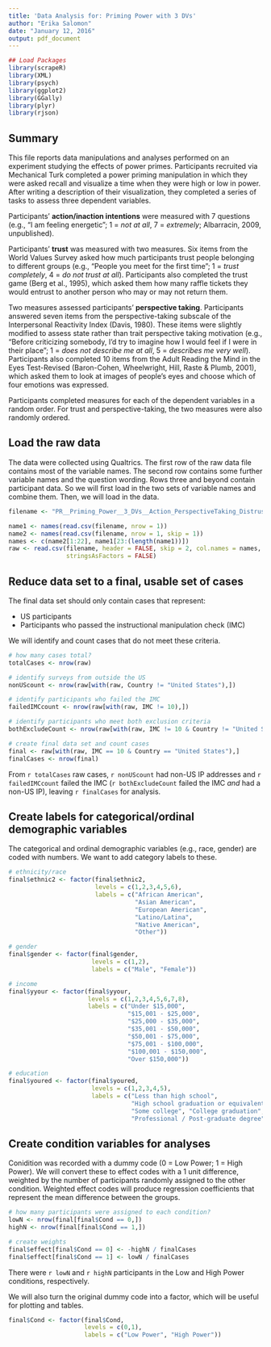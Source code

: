 ```yaml
---
title: 'Data Analysis for: Priming Power with 3 DVs'
author: "Erika Salomon"
date: "January 12, 2016"
output: pdf_document
---
```


```r
## Load Packages
library(scrapeR)
library(XML)
library(psych)
library(ggplot2)
library(GGally)
library(plyr)
library(rjson)
```

## Summary

This file reports data manipulations and analyses performed on an experiment studying the effects of power primes. Participants recruited via Mechanical Turk completed a power priming manipulation in which they were asked recall and visualize a time when they were high or low in power. After writing a description of their visualization, they completed a series of tasks to assess three dependent variables.

Participants'  **action/inaction intentions** were measured with 7 questions (e.g., "I am feeling energetic"; 1 = *not at all*, 7 = *extremely*; Albarracin, 2009, unpublished). 

Participants' **trust** was measured with two measures. Six items from the World Values Survey asked how much participants trust people belonging to different groups (e.g., "People you meet for the first time"; 1 = *trust completely*, 4 = *do not trust at all*). Participants also completed the trust game (Berg et al., 1995), which asked them how many raffle tickets they would entrust to another person who may or may not return them.

Two measures assessed participants' **perspective taking**. Participants answered seven items from the perspective-taking subscale of the Interpersonal Reactivity Index (Davis, 1980). These items were slightly modified to assess state rather than trait perspective taking motivation (e.g., "Before criticizing somebody, I'd try to imagine how I would feel if I were in their place"; 1 = *does not describe me at all*, 5 = *describes me very well*). Participants also completed 10 items from the Adult Reading the Mind in the Eyes Test-Revised (Baron-Cohen, Wheelwright, Hill, Raste & Plumb, 2001), which asked them to look at images of people's eyes and choose which of four emotions was expressed.

Participants completed measures for each of the dependent variables in a random order. For trust and perspective-taking, the two measures were also randomly ordered.

## Load the raw data

The data were collected using Qualtrics. The first row of the raw data file contains most of the variable names. The second row contains some further variable names and the question wording. Rows three and beyond contain participant data. So we will first load in the two sets of variable names and combine them. Then, we will load in the data.

```r
filename <- "PR__Priming_Power__3_DVs__Action_PerspectiveTaking_Distrust.csv"

name1 <- names(read.csv(filename, nrow = 1))
name2 <- names(read.csv(filename, nrow = 1, skip = 1))
names <- c(name2[1:22], name1[23:(length(name1))])
raw <- read.csv(filename, header = FALSE, skip = 2, col.names = names,
                stringsAsFactors = FALSE)
```

## Reduce data set to a final, usable set of cases

The final data set should only contain cases that represent:

+ US participants
+ Participants who passed the instructional manipulation check (IMC)

We will identify and count cases that do not meet these criteria. 

```r
# how many cases total?
totalCases <- nrow(raw)

# identify surveys from outside the US
nonUScount <- nrow(raw[with(raw, Country != "United States"),])

# identify participants who failed the IMC
failedIMCcount <- nrow(raw[with(raw, IMC != 10),])

# identify participants who meet both exclusion criteria
bothExcludeCount <- nrow(raw[with(raw, IMC != 10 & Country != "United States"),])

# create final data set and count cases
final <- raw[with(raw, IMC == 10 & Country == "United States"),]
finalCases <- nrow(final)
```

From `r totalCases` raw cases, `r nonUScount` had non-US IP addresses and `r failedIMCcount` failed the IMC (`r bothExcludeCount` failed the IMC *and* had a non-US IP), leaving `r finalCases` for analysis.

## Create labels for categorical/ordinal demographic variables

The categorical and ordinal demographic variables (e.g., race, gender) are coded with numbers. We want to add category labels to these. 

```r
# ethnicity/race
final$ethnic2 <- factor(final$ethnic2,
                        levels = c(1,2,3,4,5,6),
                        labels = c("African American",
                                   "Asian American",
                                   "European American",
                                   "Latino/Latina",
                                   "Native American",
                                   "Other"))

# gender
final$gender <- factor(final$gender,
                       levels = c(1,2),
                       labels = c("Male", "Female"))

# income 
final$yyour <- factor(final$yyour,
                      levels = c(1,2,3,4,5,6,7,8),
                      labels = c("Under $15,000",
                                 "$15,001 - $25,000",
                                 "$25,000 - $35,000",
                                 "$35,001 - $50,000",
                                 "$50,001 - $75,000",
                                 "$75,001 - $100,000",
                                 "$100,001 - $150,000",
                                 "Over $150,000"))

# education 
final$youred <- factor(final$youred,
                       levels = c(1,2,3,4,5),
                       labels = c("Less than high school",
                                  "High school graduation or equivalent",
                                  "Some college", "College graduation",
                                  "Professional / Post-graduate degree"))
```

## Create condition variables for analyses

Conidition was recorded with a dummy code (0 = Low Power; 1 = High Power). We will convert these to effect codes with a 1 unit difference, weighted by the number of participants randomly assigned to the other condition. Weighted effect codes will produce regression coefficients that represent the mean difference between the groups. 

```r
# how many participants were assigned to each condition?
lowN <- nrow(final[final$Cond == 0,])
highN <- nrow(final[final$Cond == 1,])

# create weights
final$effect[final$Cond == 0] <- -highN / finalCases
final$effect[final$Cond == 1] <- lowN / finalCases
```

There were `r lowN` and `r highN` participants in the Low and High Power conditions, respectively.

We will also turn the original dummy code into a factor, which will be useful for plotting and tables.

```r
final$Cond <- factor(final$Cond,
                     levels = c(0,1),
                     labels = c("Low Power", "High Power"))
```






